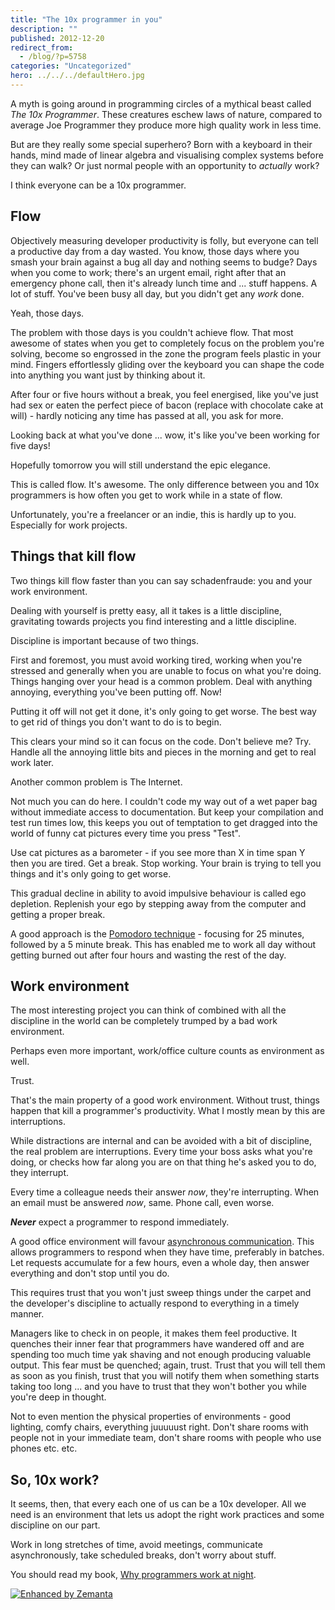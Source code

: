 ```yaml
---
title: "The 10x programmer in you"
description: ""
published: 2012-12-20
redirect_from:
  - /blog/?p=5758
categories: "Uncategorized"
hero: ../../../defaultHero.jpg
---
```


A myth is going around in programming circles of a mythical beast called _The 10x Programmer_. These creatures eschew laws of nature, compared to average Joe Programmer they produce more high quality work in less time.

But are they really some special superhero? Born with a keyboard in their hands, mind made of linear algebra and visualising complex systems before they can walk? Or just normal people with an opportunity to _actually_ work?

I think everyone can be a 10x programmer.

## Flow

Objectively measuring developer productivity is folly, but everyone can tell a productive day from a day wasted. You know, those days where you smash your brain against a bug all day and nothing seems to budge? Days when you come to work; there's an urgent email, right after that an emergency phone call, then it's already lunch time and ... stuff happens. A lot of stuff. You've been busy all day, but you didn't get any _work_ done.

Yeah, those days.

The problem with those days is you couldn't achieve flow. That most awesome of states when you get to completely focus on the problem you're solving, become so engrossed in the zone the program feels plastic in your mind. Fingers effortlessly gliding over the keyboard you can shape the code into anything you want just by thinking about it.

After four or five hours without a break, you feel energised, like you've just had sex or eaten the perfect piece of bacon (replace with chocolate cake at will) - hardly noticing any time has passed at all, you ask for more.

Looking back at what you've done ... wow, it's like you've been working for five days!

Hopefully tomorrow you will still understand the epic elegance.

This is called flow. It's awesome. The only difference between you and 10x programmers is how often you get to work while in a state of flow.

Unfortunately, you're a freelancer or an indie, this is hardly up to you. Especially for work projects.

## Things that kill flow

Two things kill flow faster than you can say schadenfraude: you and your work environment.

Dealing with yourself is pretty easy, all it takes is a little discipline, gravitating towards projects you find interesting and a little discipline.

Discipline is important because of two things.

First and foremost, you must avoid working tired, working when you're stressed and generally when you are unable to focus on what you're doing. Things hanging over your head is a common problem. Deal with anything annoying, everything you've been putting off. Now!

Putting it off will not get it done, it's only going to get worse. The best way to get rid of things you don't want to do is to begin.

This clears your mind so it can focus on the code. Don't believe me? Try. Handle all the annoying little bits and pieces in the morning and get to real work later.

Another common problem is The Internet.

Not much you can do here. I couldn't code my way out of a wet paper bag without immediate access to documentation. But keep your compilation and test run times low, this keeps you out of temptation to get dragged into the world of funny cat pictures every time you press "Test".

Use cat pictures as a barometer - if you see more than X in time span Y then you are tired. Get a break. Stop working. Your brain is trying to tell you things and it's only going to get worse.

This gradual decline in ability to avoid impulsive behaviour is called ego depletion. Replenish your ego by stepping away from the computer and getting a proper break.

A good approach is the [Pomodoro technique](http://www.pomodorotechnique.com "Pomodoro Technique") - focusing for 25 minutes, followed by a 5 minute break. This has enabled me to work all day without getting burned out after four hours and wasting the rest of the day.

## Work environment

The most interesting project you can think of combined with all the discipline in the world can be completely trumped by a bad work environment.

Perhaps even more important, work/office culture counts as environment as well.

Trust.

That's the main property of a good work environment. Without trust, things happen that kill a programmer's productivity. What I mostly mean by this are interruptions.

While distractions are internal and can be avoided with a bit of discipline, the real problem are interruptions. Every time your boss asks what you're doing, or checks how far along you are on that thing he's asked you to do, they interrupt.

Every time a colleague needs their answer _now_, they're interrupting. When an email must be answered _now_, same. Phone call, even worse.

**_Never_** expect a programmer to respond immediately.

A good office environment will favour [asynchronous communication](http://en.wikipedia.org/wiki/Asynchronous_communication "Asynchronous communication"). This allows programmers to respond when they have time, preferably in batches. Let requests accumulate for a few hours, even a whole day, then answer everything and don't stop until you do.

This requires trust that you won't just sweep things under the carpet and the developer's discipline to actually respond to everything in a timely manner.

Managers like to check in on people, it makes them feel productive. It quenches their inner fear that programmers have wandered off and are spending too much time yak shaving and not enough producing valuable output. This fear must be quenched; again, trust. Trust that you will tell them as soon as you finish, trust that you will notify them when something starts taking too long ... and you have to trust that they won't bother you while you're deep in thought.

Not to even mention the physical properties of environments - good lighting, comfy chairs, everything juuuuust right. Don't share rooms with people not in your immediate team, don't share rooms with people who use phones etc. etc.

## So, 10x work?

It seems, then, that every each one of us can be a 10x developer. All we need is an environment that lets us adopt the right work practices and some discipline on our part.

Work in long stretches of time, avoid meetings, communicate asynchronously, take scheduled breaks, don't worry about stuff.

You should read my book, [Why programmers work at night](http://leanpub.com/nightowls).

[![Enhanced by Zemanta](http://img.zemanta.com/zemified_e.png?x-id=873b6ab2-db7c-407a-aba7-67c80403c989)](http://www.zemanta.com/?px "Enhanced by Zemanta")
